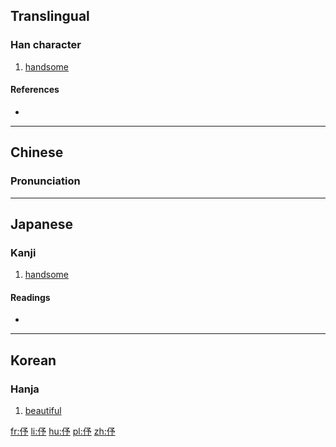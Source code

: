 ==Translingual==

===Han character===
{{Han char|rn=9|rad=人|as=04|sn=6|four=|canj=人弓戈弓 (ONIN), X人弓戈弓 (XONIN)|ids=⿰[[亻]][[予]]}}

# [[handsome]]

====References====
* {{Han ref|kx=0095.080|dkj=00425|dj=0201.090|hdz=10128.010|uh=4F03|ud=20227}}

----

==Chinese==
{{zh-forms}}

===Pronunciation===
{{zh-pron
|m=yú
|c=jyu4
|mc=y
|oc=y
|ma=
|cat=a
}}

----

==Japanese==

===Kanji===
{{ja-kanji|grade=|rs=人04}}

# [[handsome]]

====Readings====
* {{ja-readings|on=[[よ]] (yo)|kun=[[うつくしい]] (utsukushii)}}

----

==Korean==

===Hanja===
{{ko-hanja|hangeul=여|rv=yeo|mr=yŏ}}

# [[beautiful]]

[[fr:伃]]
[[li:伃]]
[[hu:伃]]
[[pl:伃]]
[[zh:伃]]
